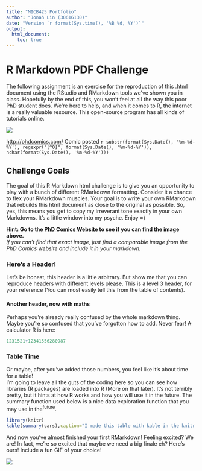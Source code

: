 ```yaml
---
title: "MICB425 Portfolio"
author: "Jonah Lin (30616130)"
date: "Version `r format(Sys.time(), '%B %d, %Y')`"
output: 
  html_document:
    toc: true
---
```

# R Markdown PDF Challenge

The following assignment is an exercise for the reproduction of this .html document using the RStudio and RMarkdown tools we’ve shown you in class. Hopefully by the end of this, you won’t feel at all the way this poor PhD student does. We’re here to help, and when it comes to R, the internet is a really valuable resource. This open-source program has all kinds of tutorials online.

![](Images/A3_Comic.png)

[http://phdcomics.com/](http://phdcomics.com/) Comic posted 
`r substr(format(Sys.Date(), '%m-%d-%Y'), regexpr("[^0]", format(Sys.Date(), '%m-%d-%Y')), nchar(format(Sys.Date(), '%m-%d-%Y')))`

## Challenge Goals

The goal of this R Markdown html challenge is to give you an opportunity to play with a bunch of different RMarkdown formatting. Consider it a chance to flex your RMarkdown muscles. Your goal is to write your own RMarkdown that rebuilds this html document as close to the original as possible. So, yes, this means you get to copy my irreverant tone exactly in your own Markdowns. It’s a little window into my psyche. Enjoy =)

**Hint: Go to the [PhD Comics Website](http://phdcomics.com/) to see if you can find the image above.**  
*If you can’t find that exact image, just find a comparable image from the PhD Comics website and include it in your markdown.*

### Here's a Header!

Let’s be honest, this header is a little arbitrary. But show me that you can reproduce headers with different levels please. This is a level 3 header, for your reference (You can most easily tell this from the table of contents).

#### Another header, now with maths

Perhaps you’re already really confused by the whole markdown thing. Maybe you’re so confused that you’ve forgotton how to add. Never fear! ~~A calculator~~ R is here:

```r
1231521+12341556280987
```

### Table Time

Or maybe, after you’ve added those numbers, you feel like it’s about time for a table!  
I’m going to leave all the guts of the coding here so you can see how libraries (R packages) are loaded into R (More on that later). It’s not terribly pretty, but it hints at how R works and how you will use it in the future. The summary function used below is a nice data exploration function that you may use in the^future^.

```r
library(knitr)
kable(summary(cars),caption="I made this table with kable in the knitr package library")
```

And now you’ve almost finished your first RMarkdown! Feeling excited? We are! In fact, we’re so excited that maybe we need a big finale eh? Here’s ours! Include a fun GIF of your choice!

![](Images/Husky.gif)
